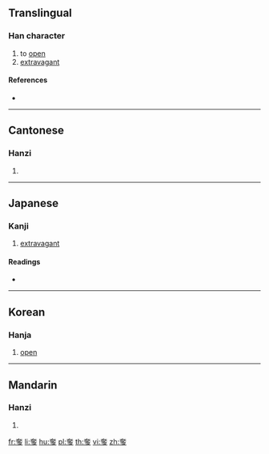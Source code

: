 ==Translingual==

===Han character===
{{Han char|rn=37|rad=大|as=06|sn=9|four=40207|canj=KNIN|ids=⿱大多}}

# to [[open]]
# [[extravagant]]

====References====
* {{Han ref|kx=0252.020|dkj=05920|dj=0513.030|hdz=10539.100|uh=5953|ud=22867|bh=CE61|bd=52833}}

----

==Cantonese==

===Hanzi===
{{yue-hanzi|jyut=[[ci2]], [[se1]], [[se2]], [[zaa1]], [[zaa3]]|y=chi2, se1, se2, ja1, ja3}}

# {{defn|lang=yue|sort=大06}}

----

==Japanese==

===Kanji===
{{ja-kanji|grade=|rs=大06}}

# [[extravagant]]

====Readings====
* {{ja-readings|on=[[た]] (ta), [[しゃ]] (sha), [[し]] (shi)|kun=[[はる]] (haru), [[おごる]] (ogoru), [[あける]] (akeru)}}

----

==Korean==

===Hanja===
{{ko-hanja|hangeul=차|rv=cha|mr=ch'a}}

# [[open]]

----

==Mandarin==

===Hanzi===
{{cmn-hanzi|pin=[[zhā]] ([[zha1]]), [[chǐ]] ([[chi3]]), [[shē]] ([[she1]]), [[zhà]] ([[zha4]])|wg=cha<sup>1</sup>, ch'ih<sup>3</sup>, she<sup>1</sup>, cha<sup>4</sup>}}

# {{defn|lang=cmn|sort=大06}}

[[fr:奓]]
[[li:奓]]
[[hu:奓]]
[[pl:奓]]
[[th:奓]]
[[vi:奓]]
[[zh:奓]]
